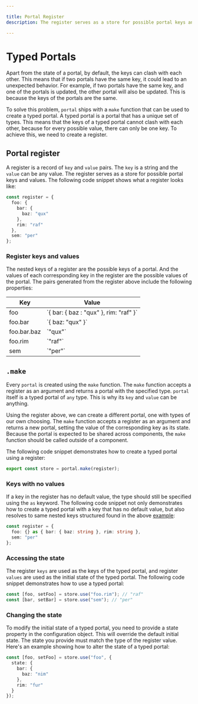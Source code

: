 ```yaml
---

title: Portal Register
description: The register serves as a store for possible portal keys and values.

---
```



# Typed Portals

Apart from the state of a portal, by default, the keys can clash with each other. This means that if two portals have the same key, it could lead to an unexpected behavior. For example, if two portals have the same key, and one of the portals is updated, the other portal will also be updated. This is because the keys of the portals are the same. 

To solve this problem, `portal` ships with a `make` function that can be used to create a typed portal. A typed portal is a portal that has a unique set of types. This means that the keys of a typed portal cannot clash with each other, because for every possible value, there can only be one key. To achieve this, we need to create a register.

## Portal register

A register is a record of `key` and `value` pairs. The `key` is a string and the `value` can be any value. The register serves as a store for possible portal keys and values. The following code snippet shows what a register looks like:

```typescript copy filename="register.ts"
const register = {
  foo: {
    bar: {
      baz: "qux"
    },
    rim: "raf"
  },
  sem: "per"
};
```

### Register keys and values

The nested keys of a register are the possible keys of a portal. And the values of each corresponding key in the register are the possible values of the portal. The pairs generated from the register above include the following properties:

<Table className="nextra-scrollbar nx-mt-6">
  <thead>
    <Tr>
      <Th className="nx-text-left">Key</Th>
      <Th>Value</Th>
    </Tr>
  </thead>
  <tbody>
    <Tr>
      <Td>foo</Td>
      <Td>`{ bar: { baz : "qux" }, rim: "raf" }`</Td>
    </Tr>
    <Tr>
      <Td>foo.bar</Td>
      <Td>`{ baz: "qux" }`</Td>
    </Tr>
    <Tr>
      <Td>foo.bar.baz</Td>
      <Td>`"qux"`</Td>
    </Tr>
    <Tr>
      <Td>foo.rim</Td>
      <Td>`"raf"`</Td>
    </Tr>
    <Tr>
      <Td>sem</Td>
      <Td>`"per"`</Td>
    </Tr>
  </tbody>
</Table>

## `.make`

Every `portal` is created using the `make` function. The `make` function accepts a register as an argument and returns a portal with the specified type. `portal` itself is a typed portal of `any` type. This is why its `key` and `value` can be anything.

Using the register above, we can create a different portal, one with types of our own choosing. The `make` function accepts a register as an argument and returns a new portal, setting the value of the corresponding key as its state. Because the portal is expected to be shared across components, the `make` function should be called outside of a component. 

The following code snippet demonstrates how to create a typed portal using a register:

```typescript copy filename="store.ts"
export const store = portal.make(register);
```

### Keys with no values

If a key in the register has no default value, the type should still be specified using the `as` keyword. The following code snippet not only demonstrates how to create a typed portal with a key that has no default value, but also resolves to same nested keys structured found in the above [example](#register-keys-and-values):

```typescript copy filename="register.ts"
const register = {
  foo: {} as { bar: { baz: string }, rim: string },
  sem: "per"
};
```

### Accessing the state

The register `keys` are used as the keys of the typed portal, and register `values` are used as the initial state of the typed portal. The following code snippet demonstrates how to use a typed portal:

```typescript copy filename="typed-portal.tsx"
const [foo, setFoo] = store.use("foo.rim"); // "raf"
const [bar, setBar] = store.use("sem"); // "per"
```

### Changing the state

To modify the initial state of a typed portal, you need to provide a state property in the configuration object. This will override the default initial state. The state you provide must match the type of the register value. Here's an example showing how to alter the state of a typed portal:

```typescript copy filename="typed-portal-state.tsx"
const [foo, setFoo] = store.use("foo", {
  state: {
    bar: {
      baz: "nim"
    },
    rim: "fur"
  }
});
```
